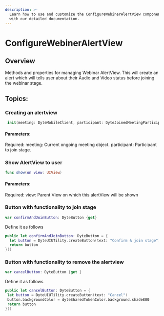 ```yaml
---
description: >-
  Learn how to use and customize the ConfigureWebinerAlertView component in Dyte's iOS UiKit
  with our detailed documentation.
---
```


# ConfigureWebinerAlertView

## Overview

Methods and properties for managing Webinar AlertView. This will create an alert which will tells user about their
Audio and Video status before joining the webinar stage.

## Topics:

### Creating an alertview

```swift
 init(meeting: DyteMobileClient, participant: DyteJoinedMeetingParticipant) {
```

#### Parameters:

Required:
meeting: Current ongoing meeting object.
participant: Participant to join stage.

### Show AlertView to user

```swift
func show(on view: UIView)
```

#### Parameters:

Required:
view: Parent View on which this alertView will be shown

### Button with functionality to join stage

```swift
var confirmAndJoinButton: DyteButton {get}
```

Define it as follows

```swift
public let confirmAndJoinButton: DyteButton = {
  let button = DyteUIUTility.createButton(text: "Confirm & join stage")
  return button
}()
```

### Button with functionality to remove the alertview

```swift
var cancelButton: DyteButton {get }
```

Define it as follows

```swift
public let cancelButton: DyteButton = {
 let button = DyteUIUTility.createButton(text: "Cancel")
 button.backgroundColor = dyteSharedTokenColor.background.shade800
 return button
}()
```

<head>
  <title>iOS ConfigureWebinerAlertView</title>
</head>
